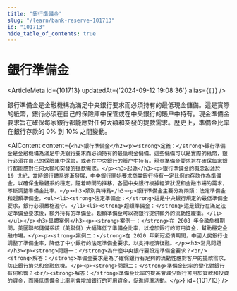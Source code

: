 ```yaml
---
title: "銀行準備金"
slug: "/learn/bank-reserve-101713"
id: "101713"
hide_table_of_contents: true
---
```



# 銀行準備金

<ArticleMeta id={101713} updatedAt={'2024-09-12 19:08:36'} alias={`[]`} />
<div className='border-solid border-b border-t-0 my-4 border-[var(--ifm-color-gray-300)]' />

銀行準備金是金融機構為滿足中央銀行要求而必須持有的最低現金儲備。這是實際的紙幣，銀行必須在自己的保險庫中保管或在中央銀行的賬户中持有。現金準備金要求旨在確保每家銀行都能應對任何大額和突發的提款需求。歷史上，準備金比率在銀行存款的 0% 到 10% 之間變動。

<AIContent content={`<h2>銀行準備金</h2><p><strong>定義：</strong>銀行準備金是金融機構為滿足中央銀行要求而必須持有的最低現金儲備。這些儲備可以是實際的紙幣，銀行必須在自己的保險庫中保管，或者在中央銀行的賬户中持有。現金準備金要求旨在確保每家銀行都能應對任何大額和突發的提款需求。</p><h3>起源</h3><p>銀行準備金的概念起源於 19 世紀，當時銀行體系逐漸發展，中央銀行開始要求商業銀行持有一定比例的存款作為準備金，以確保金融體系的穩定。隨着時間的推移，各國中央銀行根據經濟狀況和金融市場的需求，不斷調整準備金比率。</p><h3>類別與特點</h3><p>銀行準備金主要分為兩類：法定準備金和超額準備金。<ul><li><strong>法定準備金：</strong>這是中央銀行規定的最低準備金要求，銀行必須嚴格遵守。</li><li><strong>超額準備金：</strong>這是銀行在滿足法定準備金要求後，額外持有的準備金。超額準備金可以為銀行提供額外的流動性緩衝。</li></ul></p><h3>具體案例</h3><p><strong>案例一：</strong>在 2008 年金融危機期間，美國聯邦儲備系統（美聯儲）大幅降低了準備金比率，以增加銀行的可用資金，幫助穩定金融市場。</p><p><strong>案例二：</strong>在 2020 年新冠疫情期間，中國人民銀行也調整了準備金率，降低了中小銀行的法定準備金要求，以支持經濟復甦。</p><h3>常見問題</h3><p><strong>問題一：</strong>為什麼中央銀行要設定準備金要求？<br/><strong>解答：</strong>準備金要求是為了確保銀行有足夠的流動性應對客户的提款需求，防止銀行擠兑和金融危機。</p><p><strong>問題二：</strong>準備金比率的變化對銀行有何影響？<br/><strong>解答：</strong>準備金比率的提高會減少銀行可用於貸款和投資的資金，而降低準備金比率則會增加銀行的可用資金，促進經濟活動。</p>`} id={101713} />
